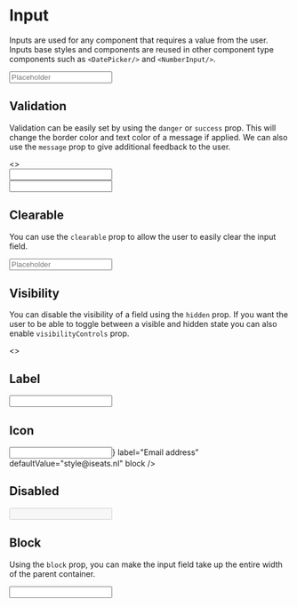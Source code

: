 
<Meta title="Forms|Input" component={Input} />

# Input

Inputs are used for any component that requires a value from the user. Inputs base styles and components are reused
in other component type components such as `<DatePicker/>` and `<NumberInput/>`. 

<Props of={Input} />

<Preview>
  <Story name="Default">
    <Input placeholder="Placeholder" />
  </Story>
</Preview>

## Validation

Validation can be easily set by using the `danger` or `success` prop. This will change the border color and
text color of a message if applied. We can also use the `message` prop to give additional feedback to the user.

<Preview>
  <Story name="Validation">
    <>
      <div>
        <Input
          defaultValue="Apollo"
          success
          message="Oops! Something went wrong"
        />
      </div>
      <div>
        <Input
          defaultValue="Apollo"
          danger
          message="Oops! Something went wrong"
        />
      </div>
    </>
  </Story>
</Preview>

## Clearable

You can use the `clearable` prop to allow the user to easily clear the input field.

<Preview>
  <Story name="Clearable">
    <Input placeholder="Placeholder" defaultValue="style@iseats.nl" clearable />
  </Story>
</Preview>

## Visibility

You can disable the visibility of a field using the `hidden` prop. If you want the user
to be able to toggle between a visible and hidden state you can also enable `visibilityControls` prop.

<Preview>
  <Story name="Visibility">
    <>
      <div>
        <Input placeholder="Password" defaultValue="password" clearable hidden/>
      </div>
      <div>
        <Input placeholder="Password" defaultValue="password" clearable hidden visibilityControls/>
      </div>
    </>
  </Story>
</Preview>

## Label

<Preview>
  <Story name="Label">
    <Input label="Email address" defaultValue="style@iseats.nl" />
  </Story>
</Preview>

## Icon

<Preview>
  <Story name="Icon">
    <Input
      icon={<Coffee />}
      label="Email address"
      defaultValue="style@iseats.nl"
      block
    />
  </Story>
</Preview>

## Disabled

<Preview>
  <Story name="Disabled">
    <Input defaultValue="style@iseats.nl" disabled />
  </Story>
</Preview>

## Block

Using the `block` prop, you can make the input field take up the entire width of the parent container.

<Preview>
  <Story name="Block">
    <Input defaultValue="style@iseats.nl" block />
  </Story>
</Preview>
